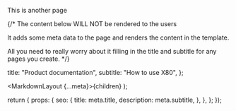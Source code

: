 This is another page

{/*
The content below WILL NOT be rendered to the users

It adds some meta data to the page and renders the content
in the template.

All you need to really worry about it filling in the
title and subtitle for any pages you create.
*/}

  title: "Product documentation",
  subtitle: "How to use X80",
};


  <MarkdownLayout {...meta}>{children}</MarkdownLayout>
);

  return {
    props: {
      seo: {
        title: meta.title,
        description: meta.subtitle,
      },
    },
  };
});
